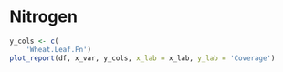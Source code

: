 # Nitrogen {#cha:nitrogen}



<div class="fig-output">
```r
y_cols <- c(
    'Wheat.Leaf.Fn')
plot_report(df, x_var, y_cols, x_lab = x_lab, y_lab = 'Coverage')

```
</div>



